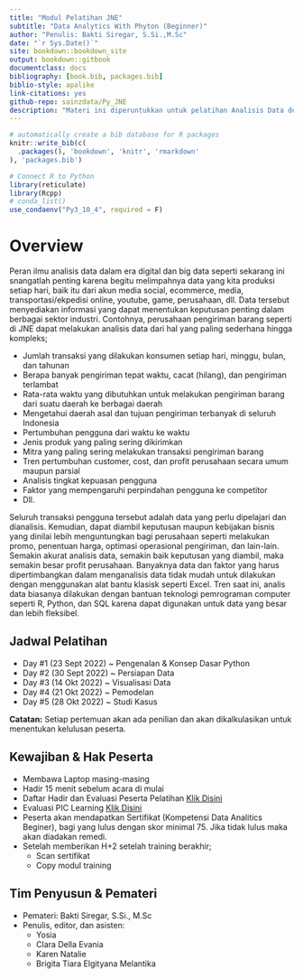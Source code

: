 --- 
title: "Modul Pelatihan JNE"
subtitle: "Data Analytics With Phyton (Beginner)"
author: "Penulis: Bakti Siregar, S.Si.,M.Sc"
date: "`r Sys.Date()`"
site: bookdown::bookdown_site
output: bookdown::gitbook
documentclass: docs
bibliography: [book.bib, packages.bib]
biblio-style: apalike
link-citations: yes
github-repo: sainzdata/Py_JNE
description: "Materi ini diperuntukkan untuk pelatihan Analisis Data dengan menggunakan Python di JNE"
---

```{r include=FALSE}
# automatically create a bib database for R packages
knitr::write_bib(c(
  .packages(), 'bookdown', 'knitr', 'rmarkdown'
), 'packages.bib')

# Connect R to Python
library(reticulate)
library(Rcpp)
# conda_list()
use_condaenv("Py3_10_4", required = F)
```

# Overview {-}

Peran ilmu analisis data dalam era digital dan big data seperti sekarang ini snangatlah penting karena begitu melimpahnya data yang kita produksi setiap hari, baik itu dari akun media social, ecommerce, media, transportasi/ekpedisi online, youtube, game, perusahaan, dll. Data tersebut menyediakan informasi yang dapat menentukan keputusan penting dalam berbagai sektor industri. Contohnya, perusahaan pengiriman barang seperti di JNE dapat melakukan analisis data dari hal yang paling sederhana hingga kompleks; 

*	Jumlah transaksi yang dilakukan konsumen setiap hari, minggu, bulan, dan tahunan
*	Berapa banyak pengiriman tepat waktu, cacat (hilang), dan pengiriman terlambat
*	Rata-rata waktu yang dibutuhkan untuk melakukan pengiriman barang dari suatu daerah ke berbagai daerah
*	Mengetahui daerah asal dan tujuan pengiriman terbanyak di seluruh Indonesia
* Pertumbuhan pengguna dari waktu ke waktu
*	Jenis produk yang paling sering dikirimkan
*	Mitra yang paling sering melakukan transaksi pengiriman barang
*	Tren pertumbuhan customer, cost, dan profit perusahaan secara umum maupun parsial
*	Analisis tingkat kepuasan pengguna
*	Faktor yang mempengaruhi perpindahan pengguna ke competitor
*	Dll.

Seluruh transaksi pengguna tersebut adalah data yang perlu dipelajari dan dianalisis. Kemudian, dapat diambil keputusan maupun kebijakan bisnis yang dinilai lebih menguntungkan bagi perusahaan seperti melakukan promo, penentuan harga, optimasi operasional pengiriman, dan lain-lain. Semakin akurat analisis data, semakin baik keputusan yang diambil, maka semakin besar profit perusahaan. Banyaknya data dan faktor yang harus dipertimbangkan dalam menganalisis data tidak mudah untuk dilakukan dengan menggunakan alat bantu klasisk seperti Excel. Tren saat ini, analis data biasanya dilakukan dengan bantuan teknologi pemrograman computer seperti R, Python, dan SQL karena dapat digunakan untuk data yang besar dan lebih fleksibel.


## Jadwal Pelatihan 

* Day #1 (23 Sept 2022) ~ Pengenalan & Konsep Dasar Python
* Day #2 (30 Sept 2022) ~ Persiapan Data
* Day #3 (14 Okt 2022) ~ Visualisasi Data
* Day #4 (21 Okt 2022) ~ Pemodelan
* Day #5 (28 Okt 2022) ~ Studi Kasus

**Catatan:** Setiap pertemuan akan ada penilian dan akan dikalkulasikan untuk menentukan kelulusan peserta.

## Kewajiban & Hak Peserta

* Membawa Laptop masing-masing
* Hadir 15 menit sebelum acara di mulai
* Daftar Hadir dan Evaluasi Peserta Pelatihan [Klik Disini](https://forms.office.com/r/tS77MwiuTQ)
* Evaluasi PIC Learning [Klik Disini](https://docs.google.com/forms/d/e/1FAIpQLSfCCbD8lVLxno9fi9wOUyp-Wk0QRWYWzJe7g_7uTjZCqMlZVA/viewform)
* Peserta akan mendapatkan Sertifikat (Kompetensi Data Analitics Beginer), bagi yang lulus dengan skor minimal 75. Jika tidak lulus maka akan diadakan remedi.
* Setelah memberikan H+2 setelah training berakhir;
  * Scan sertifikat
  * Copy modul training

## Tim Penyusun & Pemateri

* Pemateri: Bakti Siregar, S.Si., M.Sc
* Penulis, editor, dan asisten: 
	* Yosia
	* Clara Della Evania
	* Karen Natalie	
	* Brigita Tiara Elgityana Melantika	
	


